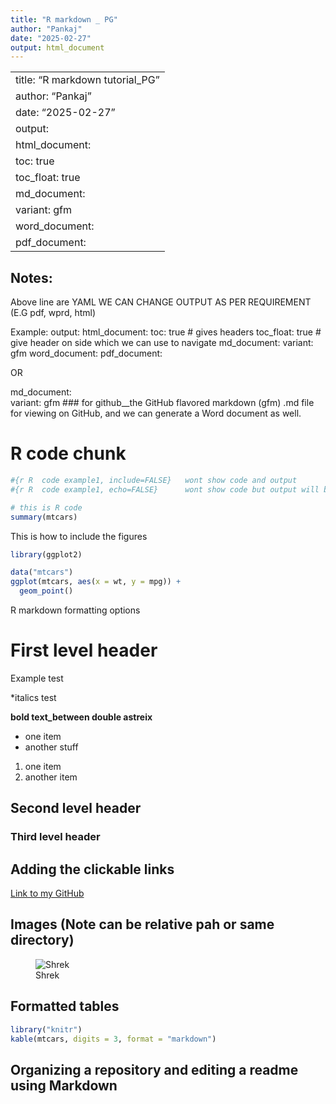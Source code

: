 ```yaml
---
title: "R markdown _ PG"
author: "Pankaj"
date: "2025-02-27"
output: html_document
---
```


---
title: "R markdown tutorial_PG"
author: "Pankaj"
date: "2025-02-27"
output: 
  html_document:
    toc: true
    toc_float: true
  md_document:
    variant: gfm
  word_document:
  pdf_document:
---


## Notes:
Above line are YAML
WE CAN CHANGE OUTPUT AS PER REQUIREMENT (E.G pdf, wprd, html)

Example:
  output: 
  html_document:
    toc: true         # gives headers
    toc_float: true  # give header on side which we can use to navigate
  md_document:
    variant: gfm
  word_document:
  pdf_document:

OR

  md_document:                     
      variant: gfm   ### for github__the GitHub flavored markdown (gfm) .md file for viewing on GitHub,                         and we can generate a Word document as well. 


# R code chunk

  
```r
#{r R  code example1, include=FALSE}   wont show code and output
#{r R  code example1, echo=FALSE}      wont show code but output will be showm

# this is R code
summary(mtcars)

```
This is how to include the figures

```r
library(ggplot2)

data("mtcars")
ggplot(mtcars, aes(x = wt, y = mpg)) +
  geom_point()

```

R markdown formatting options

# First level header

Example test

*italics test

**bold text_between double astreix**

- one item
- another stuff

1. one item
2. another item

## Second level header
### Third level header

## Adding the clickable links

[Link to my GitHub](https://github.com/ppg0001/PLPA_Assignment)

## Images (Note can be relative pah or same directory)

![Shrek](C:/Users/panka/OneDrive - Auburn University/PLPA_class/shrek.jpg)




## Formatted tables

```r
library("knitr")
kable(mtcars, digits = 3, format = "markdown")
```




## **Organizing a repository and editing a readme using Markdown**
